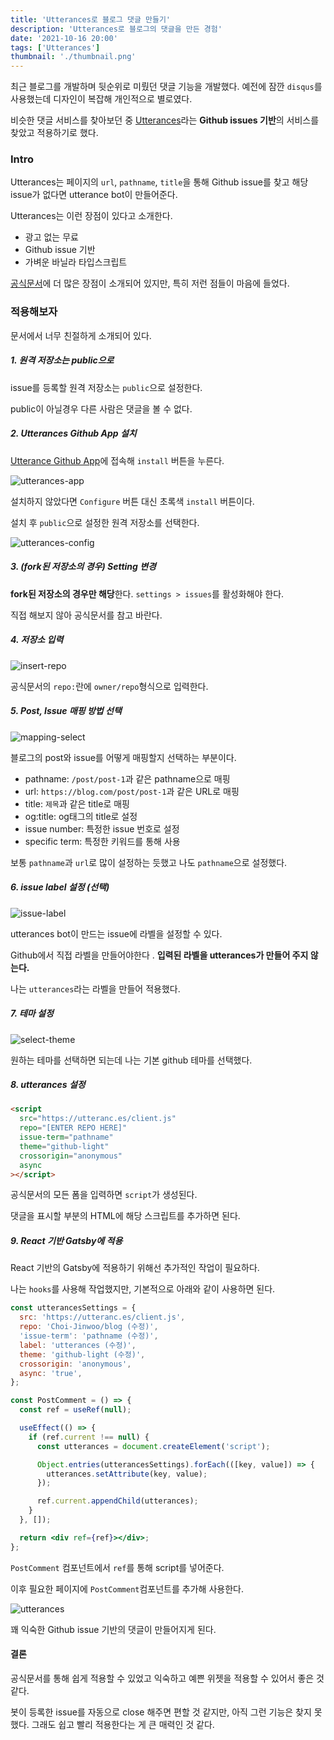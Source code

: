 ```yaml
---
title: 'Utterances로 블로그 댓글 만들기'
description: 'Utterances로 블로그의 댓글을 만든 경험'
date: '2021-10-16 20:00'
tags: ['Utterances']
thumbnail: './thumbnail.png'
---
```


최근 블로그를 개발하며 뒷순위로 미뤘던 댓글 기능을 개발했다. 예전에 잠깐 `disqus`를 사용했는데 디자인이 복잡해 개인적으로 별로였다.

비슷한 댓글 서비스를 찾아보던 중 [Utterances](https://utteranc.es/)라는 **Github issues 기반**의 서비스를 찾았고 적용하기로 했다.

### Intro

Utterances는 페이지의 `url`, `pathname`, `title`을 통해 Github issue를 찾고 해당 issue가 없다면 utterance bot이 만들어준다.

Utterances는 이런 장점이 있다고 소개한다.

- 광고 없는 무료
- Github issue 기반
- 가벼운 바닐라 타입스크립트

[공식문서](https://utteranc.es/)에 더 많은 장점이 소개되어 있지만, 특히 저런 점들이 마음에 들었다.

### 적용해보자

문서에서 너무 친절하게 소개되어 있다.

##### 1. 원격 저장소는 public으로

issue를 등록할 원격 저장소는 `public`으로 설정한다.

public이 아닐경우 다른 사람은 댓글을 볼 수 없다.

##### 2. Utterances Github App 설치

[Utterance Github App](https://github.com/apps/utterances)에 접속해 `install` 버튼을 누른다.

![utterances-app](./utterances-app.png)

설치하지 않았다면 `Configure` 버튼 대신 초록색 `install` 버튼이다.

설치 후 `public`으로 설정한 원격 저장소를 선택한다.

![utterances-config](./utterances-config.png)

##### 3. (fork된 저장소의 경우) Setting 변경

**fork된 저장소의 경우만 해당**한다. `settings > issues`를 활성화해야 한다.

직접 해보지 않아 공식문서를 참고 바란다.

##### 4. 저장소 입력

![insert-repo](./insert-repo.png)

공식문서의 `repo:`란에 `owner/repo`형식으로 입력한다.

##### 5. Post, Issue 매핑 방법 선택

![mapping-select](./mapping-select.png)

블로그의 post와 issue를 어떻게 매핑할지 선택하는 부분이다.

- pathname: `/post/post-1`과 같은 pathname으로 매핑
- url: `https://blog.com/post/post-1`과 같은 URL로 매핑
- title: `제목`과 같은 title로 매핑
- og:title: og태그의 title로 설정
- issue number: 특정한 issue 번호로 설정
- specific term: 특정한 키워드를 통해 사용

보통 `pathname`과 `url`로 많이 설정하는 듯했고 나도 `pathname`으로 설정했다.

##### 6. issue label 설정 (선택)

![issue-label](./issue-label.png)

utterances bot이 만드는 issue에 라벨을 설정할 수 있다.

Github에서 직접 라벨을 만들어야한다 . **입력된 라벨을 utterances가 만들어 주지 않는다.**

나는 `utterances`라는 라벨을 만들어 적용했다.

##### 7. 테마 설정

![select-theme](./select-theme.png)

원하는 테마를 선택하면 되는데 나는 기본 github 테마를 선택했다.

##### 8. utterances 설정

```html
<script
  src="https://utteranc.es/client.js"
  repo="[ENTER REPO HERE]"
  issue-term="pathname"
  theme="github-light"
  crossorigin="anonymous"
  async
></script>
```

공식문서의 모든 폼을 입력하면 `script`가 생성된다.

댓글을 표시할 부분의 HTML에 해당 스크립트를 추가하면 된다.

##### 9. React 기반 Gatsby에 적용

React 기반의 Gatsby에 적용하기 위해선 추가적인 작업이 필요하다.

나는 `hooks`를 사용해 작업했지만, 기본적으로 아래와 같이 사용하면 된다.

```jsx
const utterancesSettings = {
  src: 'https://utteranc.es/client.js',
  repo: 'Choi-Jinwoo/blog (수정)',
  'issue-term': 'pathname (수정)',
  label: 'utterances (수정)',
  theme: 'github-light (수정)',
  crossorigin: 'anonymous',
  async: 'true',
};

const PostComment = () => {
  const ref = useRef(null);

  useEffect(() => {
    if (ref.current !== null) {
      const utterances = document.createElement('script');

      Object.entries(utterancesSettings).forEach(([key, value]) => {
        utterances.setAttribute(key, value);
      });

      ref.current.appendChild(utterances);
    }
  }, []);

  return <div ref={ref}></div>;
};
```

`PostComment` 컴포넌트에서 `ref`를 통해 script를 넣어준다.

이후 필요한 페이지에 `PostComment`컴포넌트를 추가해 사용한다.

![utterances](utterances.png)

꽤 익숙한 Github issue 기반의 댓글이 만들어지게 된다.

#### 결론

공식문서를 통해 쉽게 적용할 수 있었고 익숙하고 예쁜 위젯을 적용할 수 있어서 좋은 것 같다.

봇이 등록한 issue를 자동으로 close 해주면 편할 것 같지만, 아직 그런 기능은 찾지 못했다. 그래도 쉽고 빨리 적용한다는 게 큰 매력인 것 같다.
